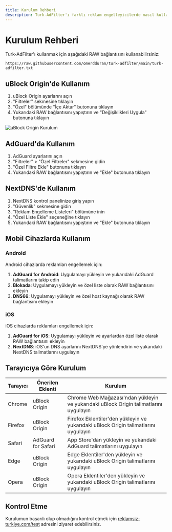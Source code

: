 ```yaml
---
title: Kurulum Rehberi
description: Turk-AdFilter'ı farklı reklam engelleyicilerde nasıl kullanabilirsiniz
---
```


# Kurulum Rehberi

Turk-AdFilter'ı kullanmak için aşağıdaki RAW bağlantısını kullanabilirsiniz:

```
https://raw.githubusercontent.com/omerdduran/turk-adfilter/main/turk-adfilter.txt
```

## uBlock Origin'de Kullanım

1. uBlock Origin ayarlarını açın
2. "Filtreler" sekmesine tıklayın
3. "Özel" bölümünde "İçe Aktar" butonuna tıklayın
4. Yukarıdaki RAW bağlantısını yapıştırın ve "Değişiklikleri Uygula" butonuna tıklayın

![uBlock Origin Kurulum](/assets/ublock-kurulum.png)

## AdGuard'da Kullanım

1. AdGuard ayarlarını açın
2. "Filtreler" > "Özel Filtreler" sekmesine gidin
3. "Özel Filtre Ekle" butonuna tıklayın
4. Yukarıdaki RAW bağlantısını yapıştırın ve "Ekle" butonuna tıklayın

## NextDNS'de Kullanım

1. NextDNS kontrol panelinize giriş yapın
2. "Güvenlik" sekmesine gidin
3. "Reklam Engelleme Listeleri" bölümüne inin
4. "Özel Liste Ekle" seçeneğine tıklayın
5. Yukarıdaki RAW bağlantısını yapıştırın ve "Ekle" butonuna tıklayın

## Mobil Cihazlarda Kullanım

### Android

Android cihazlarda reklamları engellemek için:

1. **AdGuard for Android**: Uygulamayı yükleyin ve yukarıdaki AdGuard talimatlarını takip edin
2. **Blokada**: Uygulamayı yükleyin ve özel liste olarak RAW bağlantısını ekleyin
3. **DNS66**: Uygulamayı yükleyin ve özel host kaynağı olarak RAW bağlantısını ekleyin

### iOS

iOS cihazlarda reklamları engellemek için:

1. **AdGuard for iOS**: Uygulamayı yükleyin ve ayarlardan özel liste olarak RAW bağlantısını ekleyin
2. **NextDNS**: iOS'un DNS ayarlarını NextDNS'ye yönlendirin ve yukarıdaki NextDNS talimatlarını uygulayın

## Tarayıcıya Göre Kurulum

| Tarayıcı | Önerilen Eklenti | Kurulum |
|----------|------------------|---------|
| Chrome | uBlock Origin | Chrome Web Mağazası'ndan yükleyin ve yukarıdaki uBlock Origin talimatlarını uygulayın |
| Firefox | uBlock Origin | Firefox Eklentiler'den yükleyin ve yukarıdaki uBlock Origin talimatlarını uygulayın |
| Safari | AdGuard for Safari | App Store'dan yükleyin ve yukarıdaki AdGuard talimatlarını uygulayın |
| Edge | uBlock Origin | Edge Eklentiler'den yükleyin ve yukarıdaki uBlock Origin talimatlarını uygulayın |
| Opera | uBlock Origin | Opera Eklentiler'den yükleyin ve yukarıdaki uBlock Origin talimatlarını uygulayın |

## Kontrol Etme

Kurulumun başarılı olup olmadığını kontrol etmek için [reklamsiz-turkiye.com/test](https://reklamsiz-turkiye.com/test) adresini ziyaret edebilirsiniz. 
